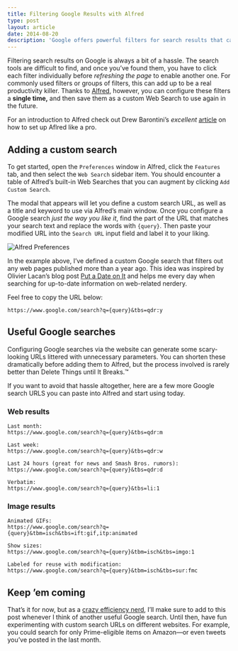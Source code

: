 ```yaml
---
title: Filtering Google Results with Alfred
type: post
layout: article
date: 2014-08-20
description: 'Google offers powerful filters for search results that can help you find exactly what you’re looking for&mdash;it just isn’t quick or easy to do. By using Alfred, you can configure these searches once and reuse them whenever you want.'
---
```


Filtering search results on Google is always a bit of a hassle. The search tools are difficult to find, and once you’ve found them, you have to click each filter individually before _refreshing the page_ to enable another one. For commonly used filters or groups of filters, this can add up to be a real productivity killer. Thanks to [Alfred][alfred], however, you can configure these filters a **single time,** and then save them as a custom Web Search to use again in the future.

For an introduction to Alfred check out Drew Barontini’s _excellent_ [article][drew-alfred] on how to set up Aflred like a pro.

## Adding a custom search

To get started, open the `Preferences` window in Alfred, click the `Features` tab, and then select the `Web Search` sidebar item. You should encounter a table of Alfred’s built-in Web Searches that you can augment by clicking `Add Custom Search`.

The modal that appears will let you define a custom search URL, as well as a title and keyword to use via Alfred’s main window. Once you configure a Google search _just the way you like it_, find the part of the URL that matches your search text and replace the words with `{query}`. Then paste your modified URL into the `Search URL` input field and label it to your liking.

![Alfred Preferences]( ./alfred-google-past-year.jpg )

In the example above, I’ve defined a custom Google search that filters out any web pages published more than a year ago. This idea was inspired by Olivier Lacan’s blog post [Put a Date on It][olivier-date] and helps me every day when searching for up-to-date information on web-related nerdery.

Feel free to copy the URL below:

```
https://www.google.com/search?q={query}&tbs=qdr:y
```

## Useful Google searches

Configuring Google searches via the website can generate some scary-looking URLs littered with unnecessary parameters. You can shorten these dramatically before adding them to Alfred, but the process involved is rarely better than Delete Things until It Breaks.&trade;

If you want to avoid that hassle altogether, here are a few more Google search URLS you can paste into Alfred and start using today.

### Web results

```
Last month:
https://www.google.com/search?q={query}&tbs=qdr:m

Last week:
https://www.google.com/search?q={query}&tbs=qdr:w

Last 24 hours (great for news and Smash Bros. rumors):
https://www.google.com/search?q={query}&tbs=qdr:d

Verbatim:
https://www.google.com/search?q={query}&tbs=li:1
```

### Image results

```
Animated GIFs:
https://www.google.com/search?q={query}&tbm=isch&tbs=ift:gif,itp:animated

Show sizes:
https://www.google.com/search?q={query}&tbm=isch&tbs=imgo:1

Labeled for reuse with modification:
https://www.google.com/search?q={query}&tbm=isch&tbs=sur:fmc
```

## Keep ’em coming

That’s it for now, but as a [crazy efficiency nerd][olivier-tweet], I’ll make sure to add to this post whenever I think of another useful Google search. Until then, have fun experimenting with custom search URLs on different websites. For example, you could search for only Prime-eligible items on Amazon&mdash;or even tweets you’ve posted in the last month.

[alfred]: http://www.alfredapp.com/
[drew-alfred]: http://drewbarontini.com/setup/alfred/
[olivier-date]: http://olivierlacan.com/posts/put-a-date-on-it/
[olivier-tweet]: https://twitter.com/olivierlacan/status/501359705550495744
